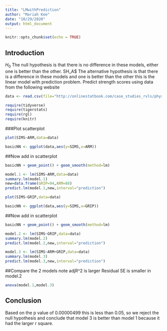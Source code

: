```yaml
---
title: "LMwithPrediction"
author: "Mariah Kee"
date: "10/29/2020"
output: html_document
---
```


```r
knitr::opts_chunk$set(echo = TRUE)
```

## Introduction  
$H_0$ The null hypothesis is that there is no difference in these models, either one is better than the other. 
SH_A$ The alternative hypothesis is that there is a difference in these models and one is better than the other
this is the linear model with prediction problem.
Predict strength scores using data from the following website

```r
data <- read.csv(file="http://onlinestatbook.com/case_studies_rvls/physical_strength/data.txt",sep="",header=TRUE)  
```
```r
require(tidyverse)
require(tigerstats)
require(rgl)
require(knitr)
```
###Plot scatterplot

```r
plot(SIMS~ARM,data=data)
```

```r
basicNN <- ggplot(data,aes(y=SIMS,x=ARM))
```
##Now add in scatterplot

```r
basicNN + geom_point() + geom_smooth(method=lm)
```



```r
model.1 <- lm(SIMS~ARM,data=data)
summary.lm(model.1)
new=data.frame(GRIP=94,ARM=88)
predict.lm(model.1,new,interval="prediction")
```

```r
plot(SIMS~GRIP,data=data)
```


```r
basicNN <- ggplot(data,aes(y=SIMS,x=GRIP))
```
##Now add in scatterplot

```r
basicNN + geom_point() + geom_smooth(method=lm)
```

```r
model.2 <- lm(SIMS~GRIP,data=data)
summary.lm(model.2)
predict.lm(model.2,new,interval="prediction")
```


```r
model.3 <- lm(SIMS~ARM+GRIP,data=data)
summary.lm(model.3)
predict.lm(model.3,new,interval="prediction")
```
##Compare the 2 models note adjR^2 is larger Residual SE is smaller in model.2

```r
anova(model.1,model.3)
```


## Conclusion

Based on the p value of 0.00000499 this is less than 0.05, so we reject the null hypothesis and conclude that model 3 is better than model 1 because it had the larger r square.



